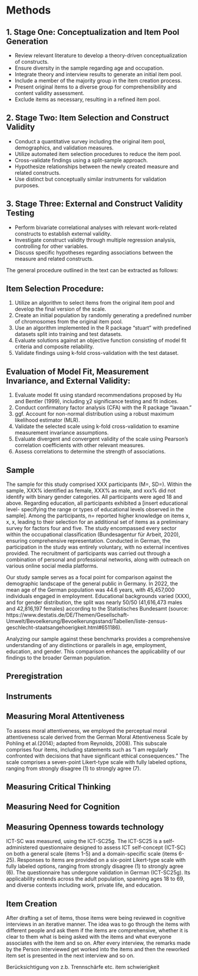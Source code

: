 # Methods

## 1. Stage One: Conceptualization and Item Pool Generation 
   - Review relevant literature to develop a theory-driven conceptualization of constructs.
   - Ensure diversity in the sample regarding age and occupation.
   - Integrate theory and interview results to generate an initial item pool.
   - Include a member of the majority group in the item creation process.
   - Present original items to a diverse group for comprehensibility and content validity assessment.
   - Exclude items as necessary, resulting in a refined item pool.

## 2. Stage Two: Item Selection and Construct Validity
   - Conduct a quantitative survey including the original item pool, demographics, and validation measures.
   - Utilize automated item selection procedures to reduce the item pool.
   - Cross-validate findings using a split-sample approach.
   - Hypothesize relationships between the newly created measure and related constructs.
   - Use distinct but conceptually similar instruments for validation purposes.

## 3. Stage Three: External and Construct Validity Testing 
   - Perform bivariate correlational analyses with relevant work-related constructs to establish external validity.
   - Investigate construct validity through multiple regression analysis, controlling for other variables.
   - Discuss specific hypotheses regarding associations between the measure and related constructs.

The general procedure outlined in the text can be extracted as follows:

## Item Selection Procedure: 
1. Utilize an algorithm to select items from the original item pool and develop the final version of the scale.
2. Create an initial population by randomly generating a predefined number of chromosomes from the original item pool.
3. Use an algorithm implemented in the R package "stuart" with predefined datasets split into training and test datasets.
4. Evaluate solutions against an objective function consisting of model fit criteria and composite reliability.
5. Validate findings using k-fold cross-validation with the test dataset.

## Evaluation of Model Fit, Measurement Invariance, and External Validity: 
1. Evaluate model fit using standard recommendations proposed by Hu and Bentler (1999), including χ2 significance testing and fit indices.
2. Conduct confirmatory factor analysis (CFA) with the R package "lavaan."
3. ggf. Account for non-normal distribution using a robust maximum likelihood estimator (MLR).
4. Validate the selected scale using k-fold cross-validation to examine measurement invariance assumptions.
5. Evaluate divergent and convergent validity of the scale using Pearson's correlation coefficients with other relevant measures.
6. Assess correlations to determine the strength of associations.

## Sample

The sample for this study comprised XXX participants (M=, SD=). Within the sample, XXX% identified as female, XXX% as male, and xxx% did not identify with binary gender categories. All participants were aged 18 and above. Regarding education, all participants exhibited a [insert educational level- specifying the range or types of educational levels observed in the sample]. Among the participants, n= reported higher knowledge on items x, x, x, leading to their selection for an additional set of items as a preliminary survey for factors four and five.
The study encompassed every sector within the occupational classification (Bundesagentur für Arbeit, 2020), ensuring comprehensive representation. Conducted in German, the participation in the study was entirely voluntary, with no external incentives provided. The recruitment of participants was carried out through a combination of personal and professional networks, along with outreach on various online social media platforms.

Our study sample serves as a focal point for comparison against the demographic landscape of the general public in Germany. In 2022, the mean age of the German population was 44.6 years, with 45,457,000 individuals engaged in employment. Educational backgrounds varied (XXX), and for gender distribution, the split was nearly 50/50 (41,616,473 males and 42,816,197 females) according to the Statistisches Bundesamt (source: https://www.destatis.de/DE/Themen/Gesellschaft-Umwelt/Bevoelkerung/Bevoelkerungsstand/Tabellen/liste-zensus-geschlecht-staatsangehoerigkeit.html#651186).

Analyzing our sample against these benchmarks provides a comprehensive understanding of any distinctions or parallels in age, employment, education, and gender. This comparison enhances the applicability of our findings to the broader German population.

## Preregistration

## Instruments

## Measuring Moral Attentiveness
To assess moral attentiveness, we employed the perceptual moral attentiveness scale derived from the German Moral Attentiveness Scale by Pohling et al.(2014); adapted from Reynolds, 2008). This subscale comprises four items, including statements such as "I am regularly confronted with decisions that have significant ethical consequences." The scale comprises a seven-point Likert-type scale with fully labeled options, ranging from strongly disagree (1) to strongly agree (7).

## Measuring Critical Thinking

## Measuring Need for Cognition

## 

## Measuring Openness towards technology

ICT-SC was measured, using the ICT-SC25g. The ICT-SC25 is a self-administered questionnaire designed to assess ICT self-concept (ICT-SC) on both a general scale (items 1-5) and a domain-specific scale (items 6-25). Responses to items are provided on a six-point Likert-type scale with fully labeled options, ranging from strongly disagree (1) to strongly agree (6). The questionnaire has undergone validation in German (ICT-SC25g). Its applicability extends across the adult population, spanning ages 18 to 69, and diverse contexts including work, private life, and education. 

## Item Creation

After drafting a set of items, those items were being reviewed in cognitive interviews in an iterative manner. The idea was to go through the items with different people and ask them if the items are comprehensive, whether it is clear to them what is being asked with the items and what everyone associates with the item and so on. After every interview, the remarks made by the Person interviewed get worked into the items and then the reworked item set is presented in the next interview and so on.

Berücksichtigung von z.b. Trennschärfe etc. item schwierigkeit
